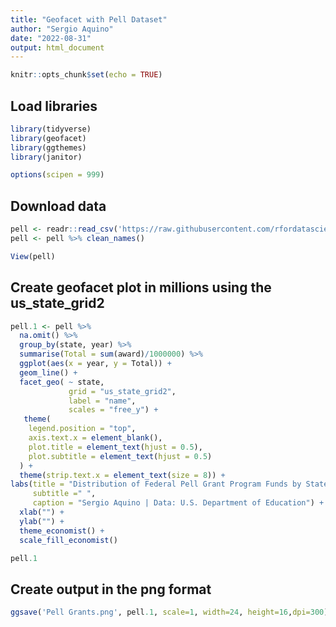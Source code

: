 ```yaml
---
title: "Geofacet with Pell Dataset"
author: "Sergio Aquino"
date: "2022-08-31"
output: html_document
---
```


```r
knitr::opts_chunk$set(echo = TRUE)
```

## Load libraries

```r
library(tidyverse)
library(geofacet)
library(ggthemes)
library(janitor)

options(scipen = 999)
```

## Download data

```r
pell <- readr::read_csv('https://raw.githubusercontent.com/rfordatascience/tidytuesday/master/data/2022/2022-08-30/pell.csv')
pell <- pell %>% clean_names()

View(pell)
```

## Create geofacet plot in millions using the us_state_grid2

```r
pell.1 <- pell %>%
  na.omit() %>%
  group_by(state, year) %>%
  summarise(Total = sum(award)/1000000) %>%
  ggplot(aes(x = year, y = Total)) +
  geom_line() +
  facet_geo( ~ state,
             grid = "us_state_grid2",
             label = "name",
             scales = "free_y") +
   theme(
    legend.position = "top",
    axis.text.x = element_blank(),
    plot.title = element_text(hjust = 0.5),
    plot.subtitle = element_text(hjust = 0.5)
  ) +
  theme(strip.text.x = element_text(size = 8)) +
labs(title = "Distribution of Federal Pell Grant Program Funds by State  (in millions)",
     subtitle =" ",
     caption = "Sergio Aquino | Data: U.S. Department of Education") +
  xlab("") +
  ylab("") +
  theme_economist() + 
  scale_fill_economist()  

pell.1
```

## Create output in the png format

```r
ggsave('Pell Grants.png', pell.1, scale=1, width=24, height=16,dpi=300)
```

